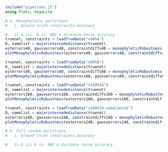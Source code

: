 ```{julia}
include("pipelines.jl")
using Plots, VegaLite
```

```{julia}
# a. Monophyletic partitions
#   i. Ground truth constraints accuracy

#   ii & iii. & iv. NNI & distance noise accuracy
truenet, constraints = loadTrueData("n40h4")
D, namelist = majorinternodedistance(truenet)
esterrors40, gausserrors40, constraintdiffs40 = monophyleticRobustness(truenet, constraints, D, namelist, nsim=2500)
plotMonophyleticRobustness(esterrors40, gausserrors40, constraintdiffs40)

truenet, constraints = loadTrueData("n80h8")
D, namelist = majorinternodedistance(truenet)
esterrors80, gausserrors80, constraintdiffs80 = monophyleticRobustness(truenet, constraints, D, namelist, nsim=2500)
plotMonophyleticRobustness(esterrors80, gausserrors80, constraintdiffs80)

truenet, constraints = loadTrueData("n160h16")
D, namelist = majorinternodedistance(truenet)
esterrors160, gausserrors160, constraintdiffs160 = monophyleticRobustness(truenet, constraints, D, namelist, nsim=2500)
plotMonophyleticRobustness(esterrors160, gausserrors160, constraintdiffs160)

truenet, constraints = loadTrueData("n240h24-unbalanced")
D, namelist = majorinternodedistance(truenet)
esterrors240, gausserrors240, constraintdiffs240 = monophyleticRobustness(truenet, constraints, D, namelist, nsim=2500)
plotMonophyleticRobustness(esterrors240, gausserrors240, constraintdiffs240)

# b. Full random partitions
#   i. Ground truth constraints accuracy

#   ii & iii & iv. NNI & distance noise accuracy

```